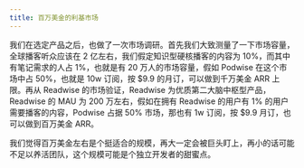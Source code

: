 ```yaml
---
title: 百万美金的利基市场
---
```


我们在选定产品之后，也做了一次市场调研。首先我们大致测量了一下市场容量，全球播客听众应该在 2 亿左右，我们假定知识型硬核播客的内容为 10%，而其中有笔记需求的人占 1%，也就是有 20 万人的市场容量，假如 Podwise 在这个市场中占 50%，也就是 10w 订阅，按 $9.9 的月订，可以做到千万美金 ARR 上限。再从 Readwise 的市场验证，Readwise 为优质第二大脑中枢型产品，Readwise 的 MAU 为 200 万左右，假如在拥有 Readwise 的用户有 1% 的用户需要播客的内容，Podwise 占据 50% 市场，那也有 1w 订阅，按 $9.9 月订，也可以做到百万美金 ARR。

我们觉得百万美金左右是个挺适合的规模，再大一定会被巨头盯上，再小的话可能不足以养活团队，这个规模可能是个独立开发者的甜蜜点。
